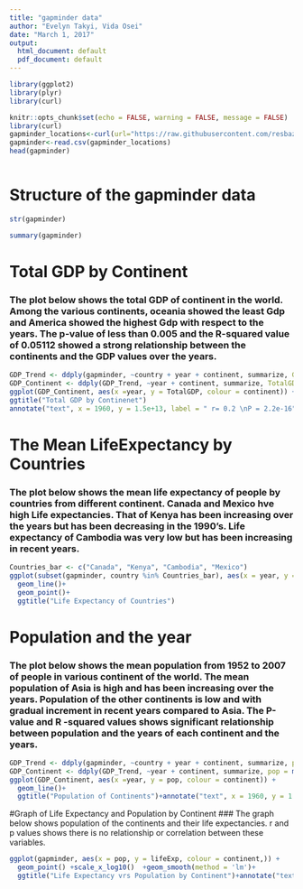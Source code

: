 ```yaml
---
title: "gapminder data"
author: "Evelyn Takyi, Vida Osei"
date: "March 1, 2017"
output:
  html_document: default
  pdf_document: default
---
```

```r
library(ggplot2)
library(plyr)
library(curl)
```




```r
knitr::opts_chunk$set(echo = FALSE, warning = FALSE, message = FALSE)
library(curl)
gapminder_locations<-curl(url="https://raw.githubusercontent.com/resbaz/r-novice-gapminder-files/master/data/gapminder-FiveYearData.csv")
gapminder<-read.csv(gapminder_locations)
head(gapminder)
```

```r

```




# Structure  of the gapminder data
```r
str(gapminder)

```
```r
summary(gapminder)

```
# Total GDP by Continent 
### The plot below shows the total GDP of continent in the world. Among the various continents, oceania showed the least Gdp and America showed the highest Gdp with respect to the years. The  p-value of less than 0.005 and the R-squared value of 0.05112 showed a strong relationship between the continents and the GDP values over the years. 
```r
GDP_Trend <- ddply(gapminder, ~country + year + continent, summarize, GDP = gdpPercap * pop, pop = pop)
GDP_Continent <- ddply(GDP_Trend, ~year + continent, summarize, TotalGDP = sum(GDP), Totalpop = sum(pop))
ggplot(GDP_Continent, aes(x =year, y = TotalGDP, colour = continent)) + geom_line()+
ggtitle("Total GDP by Continenet")
annotate("text", x = 1960, y = 1.5e+13, label = " r= 0.2 \nP = 2.2e-16")

```


# The Mean LifeExpectancy by Countries
### The plot below shows the mean life expectancy of people by countries from different continent. Canada and Mexico hve high Life expectancies. That of Kenya has been increasing over the years but has been decreasing in the 1990's. Life expectancy of Cambodia was very low but has been increasing in recent years.
```r
Countries_bar <- c("Canada", "Kenya", "Cambodia", "Mexico")
ggplot(subset(gapminder, country %in% Countries_bar), aes(x = year, y = lifeExp, color = country))+ 
  geom_line()+ 
  geom_point()+
  ggtitle("Life Expectancy of Countries")
```


# Population and the year
### The plot below shows the mean population from 1952 to 2007 of people in various continent of the world. The mean population of Asia is high and has been increasing over the years. Population of the other continents is low and with gradual increment in recent years compared to Asia. The P-value and R -squared values shows significant relationship  between population and the years of each continent and the years. 
```r
GDP_Trend <- ddply(gapminder, ~country + year + continent, summarize, pop = pop)
GDP_Continent <- ddply(GDP_Trend, ~year + continent, summarize, pop = mean(pop))
ggplot(GDP_Continent, aes(x =year, y = pop, colour = continent)) + 
  geom_line()+
  ggtitle("Population of Continents")+annotate("text", x = 1960, y = 1.0e+08, label = " r= 0.08 \nP < 0.005")
```


#Graph of Life Expectancy and Population by Continent
### The graph below shows population of the continents and their life expectancies. r and p values shows there is no relationship or correlation between these variables.
```r
ggplot(gapminder, aes(x = pop, y = lifeExp, colour = continent,)) +
  geom_point() +scale_x_log10()  +geom_smooth(method = 'lm')+
  ggtitle("Life Expectancy vrs Population by Continent")+annotate("text", x = 1e+05, y = 80, label = " r= 0.06 \nP > 0.007")
```

